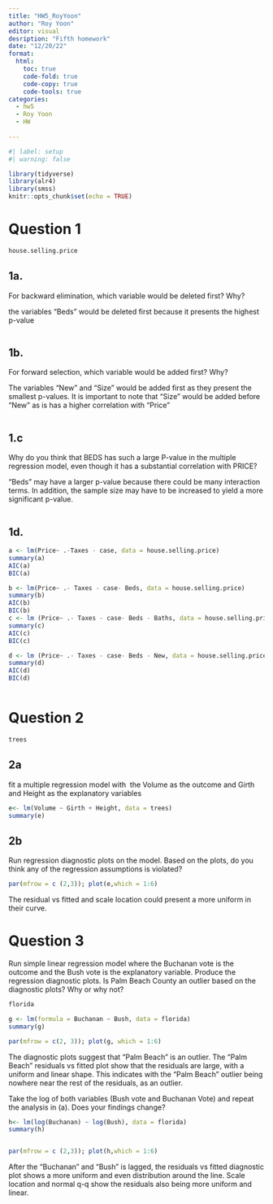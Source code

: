 ```yaml
---
title: "HW5_RoyYoon"
author: "Roy Yoon"
editor: visual
desription: "Fifth homework"
date: "12/20/22"
format:
  html:
    toc: true
    code-fold: true
    code-copy: true
    code-tools: true
categories:
  - hw5
  - Roy Yoon
  - HW
  
---
```


```r
#| label: setup
#| warning: false

library(tidyverse)
library(alr4)
library(smss)
knitr::opts_chunk$set(echo = TRUE)
```

# Question 1

```r

house.selling.price

```

## 1a.

For backward elimination, which variable would be deleted first? Why?

the variables "Beds" would be deleted first because it presents the highest p-value

```r

```

## 1b.

For forward selection, which variable would be added first? Why?

The variables "New" and "Size" would be added first as they present the smallest p-values. It is important to note that "Size" would be added before "New" as is has a higher correlation with "Price"

```r

```

## 1.c

Why do you think that BEDS has such a large P-value in the multiple regression model, even though it has a substantial correlation with PRICE?

"Beds" may have a larger p-value because there could be many interaction terms. In addition, the sample size may have to be increased to yield a more significant p-value.

```r
```

## 1d.

```r
a <- lm(Price~ .-Taxes - case, data = house.selling.price)
summary(a)
AIC(a)
BIC(a)

b <- lm(Price~ .- Taxes - case- Beds, data = house.selling.price)
summary(b)
AIC(b)
BIC(b)
c <- lm (Price~ .- Taxes - case- Beds - Baths, data = house.selling.price)
summary(c)
AIC(c)
BIC(c)

d <- lm (Price~ .- Taxes - case- Beds - New, data = house.selling.price)
summary(d)
AIC(d)
BIC(d)
```

```r

```

# Question 2

```r
trees
```

## 2a

fit a multiple regression model with  the Volume as the outcome and Girth  and Height as the explanatory variables

```r
e<- lm(Volume ~ Girth + Height, data = trees)
summary(e)
```

## 2b

Run regression diagnostic plots on the model. Based on the plots, do you think any of the regression assumptions is violated?

```r
par(mfrow = c (2,3)); plot(e,which = 1:6)

```

The residual vs fitted and scale location could present a more uniform in their curve.

# Question 3

Run  simple linear regression model where the Buchanan vote is the outcome and the Bush vote is the explanatory variable. Produce the regression diagnostic plots. Is Palm Beach County an outlier based on the diagnostic plots? Why or why not?

```r
florida
```

```r
g <- lm(formula = Buchanan ~ Bush, data = florida)
summary(g)

par(mfrow = c(2, 3)); plot(g, which = 1:6)
```

The diagnostic plots suggest that "Palm Beach" is an outlier. The "Palm Beach" residuals vs fitted plot show that the residuals are large, with a uniform and linear shape. This indicates with the "Palm Beach" outlier being nowhere near the rest of the residuals, as an outlier.

Take the log of both variables (Bush vote and Buchanan Vote) and repeat the analysis in (a). Does your findings change?

```r
h<- lm(log(Buchanan) ~ log(Bush), data = florida)
summary(h)


par(mfrow = c (2,3)); plot(h,which = 1:6)
```

After the "Buchanan" and "Bush" is lagged, the residuals vs fitted diagnostic plot shows a more uniform and even distribution around the line. Scale location and normal q-q show the residuals also being more uniform and linear.
